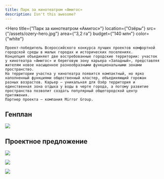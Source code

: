 ```yaml
---
title: Парк за кинотеатром «Амигос»
description: Isn't this awesome?
---
```


<Hero
    title={"Парк за кинотеатром «Амигос»"}
    location={"Озёры"}
    src={"/assets/ozery-hero.jpg"}
    area={"3,2 га"}
    budget={"140 млн"}
    color={"white"}
>
    Проект-победитель Всероссийского конкурса лучших проектов комфортной городской среды в малых городах и исторических поселениях.
    Концепция объединяет две востребованные городские территории: участок у кинотеатра «Амигос» и береговую зону карьера «Западный», представляя жителям новое насыщенное разнообразными функциональными зонами пространство.
    На территории участка у кинотеатра появится компактный, но ярко наполненный функциями общественный кластер, объединяющий горожан разных возрастов. Карьер — уникальная для Озёр территория и  единственная зона отдыха у воды в черте города, а потому развитие пространства позволит создать популярный общегородской центр притяжения.
    Партнер проекта — компания Mirror Group.
</Hero>

## Генплан

![](/assets/ozery-00.jpg)

## Проектное предложение

![](/assets/ozery-01.jpg)

![](/assets/ozery-02.jpg)

![](/assets/ozery-03.jpg)

